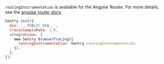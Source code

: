 `routingInstrumentation` is avaliable for the Angular Router. For more details, see the [angular router docs](/platforms/javascript/guides/angular/#configure/).

```JavaScript
Sentry.init({
  dsn: '__PUBLIC_DSN__',
  tracesSampleRate: 1.0,
  integrations: [
    new Sentry.BrowserTracing({
      routingInstrumentation: Sentry.routingInstrumentation,
    }),
  ],
});
```

<PlatformContent includePath="performance/browser-routing-instrumentation/custom-router.mdx" />
